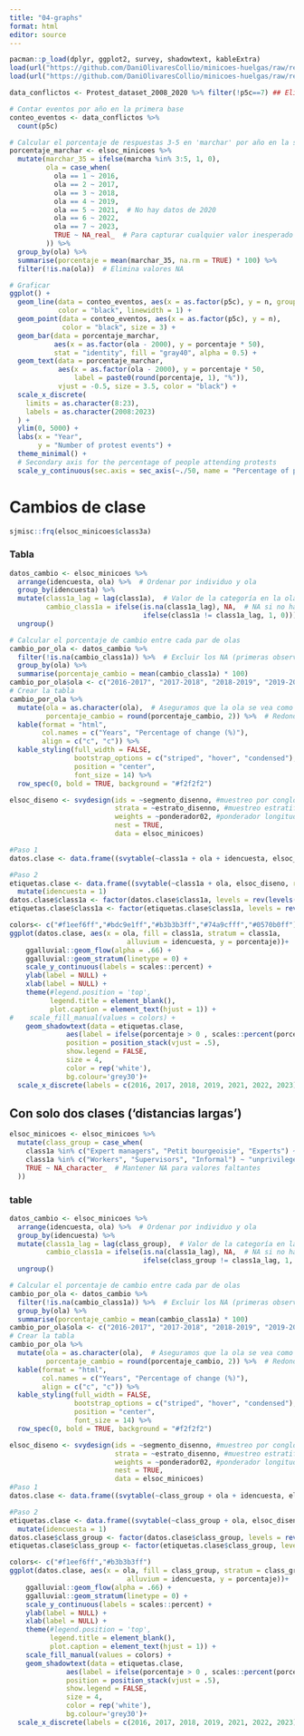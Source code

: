 ```yaml
---
title: "04-graphs"
format: html
editor: source
---
```


```r
pacman::p_load(dplyr, ggplot2, survey, shadowtext, kableExtra)
load(url("https://github.com/DaniOlivaresCollio/minicoes-huelgas/raw/refs/heads/main/input/data/Protest_Events_Dataset_2008_2020_v01.RData"))
load(url("https://github.com/DaniOlivaresCollio/minicoes-huelgas/raw/refs/heads/main/input/data/elsoc-minicoes.Rdata"))

```

```r
data_conflictos <- Protest_dataset_2008_2020 %>% filter(!p5c==7) ## Eliminar tres casos del 2007

# Contar eventos por año en la primera base
conteo_eventos <- data_conflictos %>%
  count(p5c)

# Calcular el porcentaje de respuestas 3-5 en 'marchar' por año en la segunda base
porcentaje_marchar <- elsoc_minicoes %>%
  mutate(marchar_35 = ifelse(marcha %in% 3:5, 1, 0),
         ola = case_when(
           ola == 1 ~ 2016,
           ola == 2 ~ 2017,
           ola == 3 ~ 2018,
           ola == 4 ~ 2019,
           ola == 5 ~ 2021,  # No hay datos de 2020
           ola == 6 ~ 2022,
           ola == 7 ~ 2023,
           TRUE ~ NA_real_  # Para capturar cualquier valor inesperado
         )) %>%
  group_by(ola) %>%
  summarise(porcentaje = mean(marchar_35, na.rm = TRUE) * 100) %>%
  filter(!is.na(ola))  # Elimina valores NA

# Graficar
ggplot() +
  geom_line(data = conteo_eventos, aes(x = as.factor(p5c), y = n, group = 1), 
            color = "black", linewidth = 1) +
  geom_point(data = conteo_eventos, aes(x = as.factor(p5c), y = n), 
             color = "black", size = 3) +
  geom_bar(data = porcentaje_marchar, 
           aes(x = as.factor(ola - 2000), y = porcentaje * 50), 
           stat = "identity", fill = "gray40", alpha = 0.5) +
  geom_text(data = porcentaje_marchar, 
            aes(x = as.factor(ola - 2000), y = porcentaje * 50, 
                label = paste0(round(porcentaje, 1), "%")), 
            vjust = -0.5, size = 3.5, color = "black") +  
  scale_x_discrete(
    limits = as.character(8:23),  
    labels = as.character(2008:2023)
  ) +
  ylim(0, 5000) + 
  labs(x = "Year",
       y = "Number of protest events") +
  theme_minimal() +
  # Secondary axis for the percentage of people attending protests
  scale_y_continuous(sec.axis = sec_axis(~./50, name = "Percentage of people attending protests"))


```


# Cambios de clase

```r
sjmisc::frq(elsoc_minicoes$class3a)
```

### Tabla

```r
datos_cambio <- elsoc_minicoes %>%
  arrange(idencuesta, ola) %>%  # Ordenar por individuo y ola
  group_by(idencuesta) %>%
  mutate(class1a_lag = lag(class1a),  # Valor de la categoría en la ola anterior
         cambio_class1a = ifelse(is.na(class1a_lag), NA,  # NA si no hay ola previa
                                 ifelse(class1a != class1a_lag, 1, 0))) %>%  # 1 si cambia, 0 si no
  ungroup()

# Calcular el porcentaje de cambio entre cada par de olas
cambio_por_ola <- datos_cambio %>%
  filter(!is.na(cambio_class1a)) %>%  # Excluir los NA (primeras observaciones)
  group_by(ola) %>%
  summarise(porcentaje_cambio = mean(cambio_class1a) * 100)
cambio_por_ola$ola <- c("2016-2017", "2017-2018", "2018-2019", "2019-2021", "2021-2022", "2022-2023")
# Crear la tabla
cambio_por_ola %>%
  mutate(ola = as.character(ola),  # Aseguramos que la ola se vea como texto
         porcentaje_cambio = round(porcentaje_cambio, 2)) %>%  # Redondear a 2 decimales
  kable(format = "html", 
        col.names = c("Years", "Percentage of change (%)"),
        align = c("c", "c")) %>%
  kable_styling(full_width = FALSE, 
                bootstrap_options = c("striped", "hover", "condensed"),
                position = "center",
                font_size = 14) %>%
  row_spec(0, bold = TRUE, background = "#f2f2f2")
```

```r
elsoc_diseno <- svydesign(ids = ~segmento_disenno, #muestreo por conglomerado a nivel de manzanas (segmento)
                          strata = ~estrato_disenno, #muestreo estratificado a nivel ciudad (estato)
                          weights = ~ponderador02, #ponderador longitudinal
                          nest = TRUE,
                          data = elsoc_minicoes)

#Paso 1
datos.clase <- data.frame((svytable(~class1a + ola + idencuesta, elsoc_diseno, round = F))) %>% dplyr::filter(Freq>0)  %>% group_by(ola) %>% mutate(porcentaje=Freq/sum(Freq)) %>% na.omit()

#Paso 2
etiquetas.clase <- data.frame((svytable(~class1a + ola, elsoc_diseno, round = F))) %>% group_by(ola) %>% mutate(porcentaje=Freq/sum(Freq)) %>% na.omit() %>% 
  mutate(idencuesta = 1)
datos.clase$class1a <- factor(datos.clase$class1a, levels = rev(levels(datos.clase$class1a)))
etiquetas.clase$class1a <- factor(etiquetas.clase$class1a, levels = rev(levels(etiquetas.clase$class1a)))
```

```r
colors<- c("#f1eef6ff","#bdc9e1ff","#b3b3b3ff","#74a9cfff","#0570b0ff")
ggplot(datos.clase, aes(x = ola, fill = class1a, stratum = class1a,
                             alluvium = idencuesta, y = porcentaje))+
    ggalluvial::geom_flow(alpha = .66) + 
    ggalluvial::geom_stratum(linetype = 0) +
    scale_y_continuous(labels = scales::percent) + 
    ylab(label = NULL) +
    xlab(label = NULL) + 
    theme(#legend.position = 'top',
          legend.title = element_blank(),
          plot.caption = element_text(hjust = 1)) +
#    scale_fill_manual(values = colors) +
    geom_shadowtext(data = etiquetas.clase, 
              aes(label = ifelse(porcentaje > 0 , scales::percent(porcentaje, accuracy = .1),"")),
              position = position_stack(vjust = .5),
              show.legend = FALSE,
              size = 4,
              color = rep('white'),
              bg.colour='grey30')+
  scale_x_discrete(labels = c(2016, 2017, 2018, 2019, 2021, 2022, 2023))

```


## Con solo dos clases ('distancias largas')

```r
elsoc_minicoes <- elsoc_minicoes %>%
  mutate(class_group = case_when(
    class1a %in% c("Expert managers", "Petit bourgeoisie", "Experts") ~ "privileged",
    class1a %in% c("Workers", "Supervisors", "Informal") ~ "unprivileged",
    TRUE ~ NA_character_  # Mantener NA para valores faltantes
  ))
```

### table

```r
datos_cambio <- elsoc_minicoes %>%
  arrange(idencuesta, ola) %>%  # Ordenar por individuo y ola
  group_by(idencuesta) %>%
  mutate(class1a_lag = lag(class_group),  # Valor de la categoría en la ola anterior
         cambio_class1a = ifelse(is.na(class1a_lag), NA,  # NA si no hay ola previa
                                 ifelse(class_group != class1a_lag, 1, 0))) %>%  # 1 si cambia, 0 si no
  ungroup()

# Calcular el porcentaje de cambio entre cada par de olas
cambio_por_ola <- datos_cambio %>%
  filter(!is.na(cambio_class1a)) %>%  # Excluir los NA (primeras observaciones)
  group_by(ola) %>%
  summarise(porcentaje_cambio = mean(cambio_class1a) * 100)
cambio_por_ola$ola <- c("2016-2017", "2017-2018", "2018-2019", "2019-2021", "2021-2022", "2022-2023")
# Crear la tabla
cambio_por_ola %>%
  mutate(ola = as.character(ola),  # Aseguramos que la ola se vea como texto
         porcentaje_cambio = round(porcentaje_cambio, 2)) %>%  # Redondear a 2 decimales
  kable(format = "html", 
        col.names = c("Years", "Percentage of change (%)"),
        align = c("c", "c")) %>%
  kable_styling(full_width = FALSE, 
                bootstrap_options = c("striped", "hover", "condensed"),
                position = "center",
                font_size = 14) %>%
  row_spec(0, bold = TRUE, background = "#f2f2f2")
```

```r
elsoc_diseno <- svydesign(ids = ~segmento_disenno, #muestreo por conglomerado a nivel de manzanas (segmento)
                          strata = ~estrato_disenno, #muestreo estratificado a nivel ciudad (estato)
                          weights = ~ponderador02, #ponderador longitudinal
                          nest = TRUE,
                          data = elsoc_minicoes)
#Paso 1
datos.clase <- data.frame((svytable(~class_group + ola + idencuesta, elsoc_diseno, round = F))) %>% dplyr::filter(Freq>0)  %>% group_by(ola) %>% mutate(porcentaje=Freq/sum(Freq)) %>% na.omit()

#Paso 2
etiquetas.clase <- data.frame((svytable(~class_group + ola, elsoc_diseno, round = F))) %>% group_by(ola) %>% mutate(porcentaje=Freq/sum(Freq)) %>% na.omit() %>% 
  mutate(idencuesta = 1)
datos.clase$class_group <- factor(datos.clase$class_group, levels = rev(levels(datos.clase$class_group)))
etiquetas.clase$class_group <- factor(etiquetas.clase$class_group, levels = rev(levels(etiquetas.clase$class_group)))
```

```r
colors<- c("#f1eef6ff","#b3b3b3ff")
ggplot(datos.clase, aes(x = ola, fill = class_group, stratum = class_group,
                             alluvium = idencuesta, y = porcentaje))+
    ggalluvial::geom_flow(alpha = .66) + 
    ggalluvial::geom_stratum(linetype = 0) +
    scale_y_continuous(labels = scales::percent) + 
    ylab(label = NULL) +
    xlab(label = NULL) + 
    theme(#legend.position = 'top',
          legend.title = element_blank(),
          plot.caption = element_text(hjust = 1)) +
    scale_fill_manual(values = colors) +
    geom_shadowtext(data = etiquetas.clase, 
              aes(label = ifelse(porcentaje > 0 , scales::percent(porcentaje, accuracy = .1),"")),
              position = position_stack(vjust = .5),
              show.legend = FALSE,
              size = 4,
              color = rep('white'),
              bg.colour='grey30')+
  scale_x_discrete(labels = c(2016, 2017, 2018, 2019, 2021, 2022, 2023))

```
